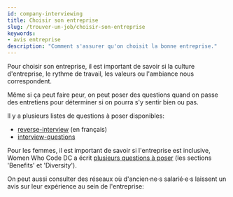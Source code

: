 ```yaml
---
id: company-interviewing
title: Choisir son entreprise
slug: /trouver-un-job/choisir-son-entreprise
keywords:
- avis entreprise
description: "Comment s'assurer qu'on choisit la bonne entreprise."
---
```



Pour choisir son entreprise, il est important de savoir si la culture d'entreprise, le rythme de travail, les valeurs ou l'ambiance nous correspondent. 

Même si ça peut faire peur, on peut poser des questions quand on passe des entretiens pour déterminer si on pourra s'y sentir bien ou pas. 

Il y a plusieurs listes de questions à poser disponibles:
- [reverse-interview](https://github.com/viraptor/reverse-interview/blob/master/translations/FRENCH.md) (en français)
- [interview-questions](https://github.com/jmkoni/interview-questions)

Pour les femmes, il est important de savoir si l'entreprise est inclusive, Women Who Code DC a écrit [plusieurs questions à poser](https://github.com/womenwhocodedc/organization/blob/1283d8b59f66c8cd48aaeef1c724a16e4ee8aadb/interview-resources/README.md) (les sections 'Benefits' et 'Diversity').

On peut aussi consulter des réseaux où d'ancien·ne·s salarié·e·s laissent un avis sur leur expérience au sein de l'entreprise:

<HorizontalCard 
  src='/img/find_a_job/company-interviewing/balance-ta-startup.jpeg'
  alt='Logo Balance Ta Start-up'
  href='https://www.instagram.com/balancetastartup'
  title='@balancetastartup'
  description="Compte Instagram qui publie anonymement des avis (positifs ou négatifs) d'employé·e·s, passé·e·s ou présent·e·s"
/>

<HorizontalCard 
  src='/img/find_a_job/company-interviewing/glassdoor.png'
  alt='Logo glassdoor'
  href='https://www.glassdoor.fr'
  title='glassdoor'
  description="C'est le réseau historique pour lire des avis sur une entreprise mais récemment (en octobre 2020) glassdoor a été critiqué pour supprimer à la demande des entreprises des avis négatifs."
/>

<HorizontalCard 
  src='/img/find_a_job/company-interviewing/inhersight.png'
  alt='Logo In Her Sight'
  href='https://www.inhersight.com/'
  title='In Her Sight'
  description="Un réseau pour publier des avis uniquement par des femmes."
/>

<HorizontalCard 
  src='/img/find_a_job/company-interviewing/diversify-tech.png'
  alt='Diversify Tech'
  href='https://www.diversifytech.co/'
  title='Diversify Tech'
  description="Site animé par la militante Veni Kunche, elle ne publie les offres d'emplois que d'entreprises qui respectent la diversité."
/>
